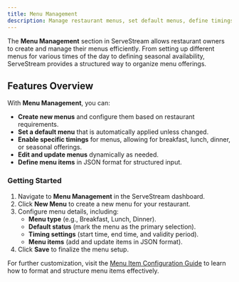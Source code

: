 ```yaml
---
title: Menu Management
description: Manage restaurant menus, set default menus, define timings, and update menu items easily within ServeStream.
---
```


The **Menu Management** section in ServeStream allows restaurant owners to create and manage their menus efficiently. From setting up different menus for various times of the day to defining seasonal availability, ServeStream provides a structured way to organize menu offerings.

## Features Overview

With **Menu Management**, you can:

- **Create new menus** and configure them based on restaurant requirements.
- **Set a default menu** that is automatically applied unless changed.
- **Enable specific timings** for menus, allowing for breakfast, lunch, dinner, or seasonal offerings.
- **Edit and update menus** dynamically as needed.
- **Define menu items** in JSON format for structured input.

### Getting Started

1. Navigate to **Menu Management** in the ServeStream dashboard.
2. Click **New Menu** to create a new menu for your restaurant.
3. Configure menu details, including:
   - **Menu type** (e.g., Breakfast, Lunch, Dinner).
   - **Default status** (mark the menu as the primary selection).
   - **Timing settings** (start time, end time, and validity period).
   - **Menu items** (add and update items in JSON format).
4. Click **Save** to finalize the menu setup.

For further customization, visit the [Menu Item Configuration Guide](/menu-config) to learn how to format and structure menu items effectively.
